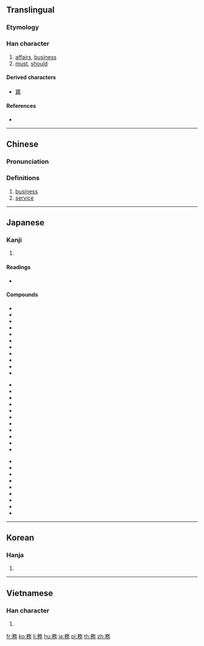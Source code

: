 {{also|务}}
==Translingual==

===Etymology===
{{Han compound|敄|力|c1=p|c2=s|t2=strength|ls=psc}}

===Han character===
{{Han char|rn=19|rad=力|as=09|sn=11|four=18227|canj=NHHES,NHOKS|ids=⿰矛务}}

# [[affairs]], [[business]]
# [[must]], [[should]]

====Derived characters====
* [[霧]]

====References====
* {{Han ref|kx=0148.200|dkj=02394|dj=0334.040|hdz=42765.090|uh=52D9|ud=21209|bh=B0C8|bd=45256}}

----

==Chinese==
{{zh-forms|s=务}}

===Pronunciation===
{{zh-pron
|m=wù
|c=mou6
|h=pfs=vu
|mn=bū
|mc=y
|oc=y
|ma=
|cat=n,v
}}

===Definitions===
{{zh-hanzi}}

# [[business]]
# [[service]]
#: {{zh-x|服務|service}}

----

==Japanese==

===Kanji===
{{ja-kanji|grade=5|rs=力09}}

# {{defn|lang=ja|sort=力09}}

====Readings====
* {{ja-readings|goon=[[む]] (mu)|kanon=[[ぶ]] (bu)|kun=[[つとめる]] (tsutomeru), [[つとめ]] (tsutome)}}

====Compounds====
{{top3}}
* {{ja-r|役務|えきむ}}
* {{ja-r|外務員|がいむいん}}
* {{ja-r|外務省|がいむしょう}}
* {{ja-r|義務|ぎむ}}
* {{ja-r|教務|きょうむ}}
* {{ja-r|業務|ぎょうむ}}
* {{ja-r|勤務|きんむ}}
* {{ja-r|公務|こうむ}}
* {{ja-r|公務員|こうむいん}}
* {{ja-r|校務員|こうむいん}}
* {{ja-r|債務|さいむ}}
{{mid3}}
* {{ja-r|財務|ざいむ}}
* {{ja-r|財務省|ざいむしょう}}
* {{ja-r|雑務|ざつむ}}
* {{ja-r|残務|ざんむ}}
* {{ja-r|事務|じむ}}
* {{ja-r|実務|じつむ}}
* {{ja-r|職務|しょくむ}}
* {{ja-r|庶務|しょむ}}
* {{ja-r|政務|せいむ}}
* {{ja-r|責務|せきむ}}
* {{ja-r|総務|そうむ}}
{{mid3}}
* {{ja-r|総務省|そうむしょう}}
* {{ja-r|担務|たんむ}}
* {{ja-r|内務省|ないむしょう}}
* {{ja-r|任務|にんむ}}
* {{ja-r|服務|ふくむ}}
* {{ja-r|法務|ほうむ}}
* {{ja-r|用務|ようむ}}
* {{ja-r|用務員|ようむいん}}
* {{ja-r|労務|ろうむ}}
{{bottom}}

----

==Korean==

===Hanja===
{{ko-hanja|hangeul=무|rv=mu|mr=mu}}

# {{defn|lang=ko|sort=力09}}

----

==Vietnamese==

===Han character===
{{vi-hantu|[[vụ]], [[kiết]]|rs=力09}}

# {{defn|lang=vi|sort=力09}}

[[fr:務]]
[[ko:務]]
[[li:務]]
[[hu:務]]
[[ja:務]]
[[pl:務]]
[[th:務]]
[[zh:務]]